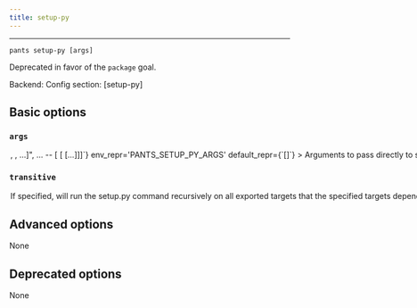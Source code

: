 ```yaml
---
title: setup-py
---
```



---

```
pants setup-py [args]
```

Deprecated in favor of the `package` goal.

Backend: <span className="color--primary"></span>
Config section: <span className="color--primary">[setup-py]</span>

<span className={styles.options}>

## Basic options


### `args`

<Option
  cli_repr={`--setup-py-args="[<shell_str>, <shell_str>, ...]", ... -- [<shell_str> [<shell_str> [...]]]`}
  env_repr='PANTS_SETUP_PY_ARGS'
  default_repr={`[]`}
>

Arguments to pass directly to setup.py, e.g. `--setup-py-args='bdist_wheel --python-tag py36.py37'`. If unspecified, Pants will dump the setup.py chroot.

</Option>

### `transitive`

<Option
  cli_repr={`--[no-]setup-py-transitive`}
  env_repr='PANTS_SETUP_PY_TRANSITIVE'
  default_repr={`False`}
>

If specified, will run the setup.py command recursively on all exported targets that the specified targets depend on, in dependency order.

</Option>

## Advanced options

None

## Deprecated options

None


</span>